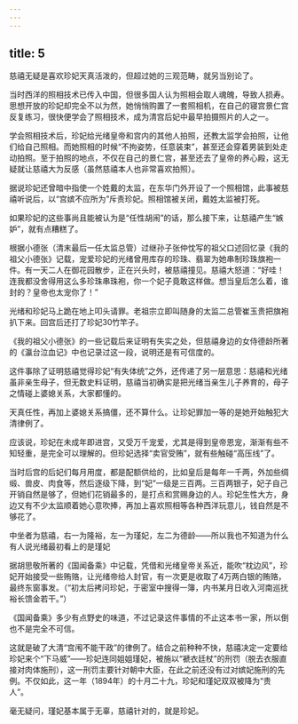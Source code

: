 ```yaml
---
---
---
```

title: 5
---



慈禧无疑是喜欢珍妃天真活泼的，但超过她的三观范畴，就另当别论了。

当时西洋的照相技术已传入中国，但很多国人认为照相会取人魂魄，导致人损寿。思想开放的珍妃却完全不以为然，她悄悄购置了一套照相机，在自己的寝宫景仁宫反复练习，很快便学会了照相技术，成为清宫后妃中最早拍摄照片的人之一。

学会照相技术后，珍妃给光绪皇帝和宫内的其他人拍照，还教太监学会拍照，让他们给自己照相。而她照相的时候“不拘姿势，任意装束”，甚至还会穿着男装到处走动拍照。至于拍照的地点，不仅在自己的景仁宫，甚至还去了皇帝的养心殿，这无疑就让慈禧大为反感（虽然慈禧本人也非常喜欢拍照）。

据说珍妃还曾暗中指使一个姓戴的太监，在东华门外开设了一个照相馆，此事被慈禧听说后，以“宫嫔不应所为”斥责珍妃。照相馆被关闭，戴姓太监被打死。

如果珍妃的这些事尚且能被认为是“任性胡闹”的话，那么接下来，让慈禧产生“嫉妒”，就有点糟糕了。

根据小德张（清末最后一任太监总管）过继孙子张仲忱写的祖父口述回忆录《我的祖父小德张》记载，宠爱珍妃的光绪曾用库存的珍珠、翡翠为她串制珍珠旗袍一件。有一天二人在御花园散步，正在兴头时，被慈禧撞见。慈禧大怒道：“好哇！连我都没舍得用这么多珍珠串珠袍，你一个妃子竟敢这样做。想当皇后怎么着，谁封的？皇帝也太宠你了！”

光绪和珍妃马上跪在地上叩头请罪。老祖宗立即叫随身的太监二总管崔玉贵把旗袍扒下来。回宫后还打了珍妃30竹竿子。

《我的祖父小德张》的一些记载后来证明有失实之处，但慈禧身边的女侍德龄所著的《瀛台泣血记》中也记录过这一段，说明还是有可信度的。

这件事除了证明慈禧觉得珍妃“有失体统”之外，还传递了另一层意思：慈禧和光绪虽非亲生母子，但无数史料证明，慈禧当初确实是把光绪当亲生儿子养育的，母子之情碰上婆媳关系，大家都懂的。

天真任性，再加上婆媳关系搞僵，还不算什么。让珍妃罪加一等的是她开始触犯大清律例了。

应该说，珍妃在未成年即进宫，又受万千宠爱，尤其是得到皇帝恩宠，渐渐有些不知轻重，是完全可以理解的。但珍妃选择“卖官受贿”，就有些触碰“高压线”了。

当时后宫的后妃们每月用度，都是配额供给的，比如皇后是每年一千两，外加些绸缎、兽皮、肉食等，然后逐级下降，到“妃”一级是三百两。三百两银子，妃子自己开销自然是够了，但她们花销最多的，是打点和赏赐身边的人。珍妃生性大方，身边又有不少太监顺着她心意吹捧，再加上喜欢照相等各种西洋玩意儿，钱自然是不够花了。

中坐者为慈禧，右一为隆裕，左一为瑾妃，左二为德龄——所以我也不知道为什么有人说光绪最初看上的是瑾妃



据胡思敬所著的《国闻备乘》中记载，凭借和光绪皇帝关系近，能吹“枕边风”，珍妃开始接受一些贿赂，让光绪帝给人封官，有一次更是收取了4万两白银的贿赂，最终东窗事发。（“初太后拷问珍妃，于密室中搜得一簿，内书某月日收入河南巡抚裕长馈金若干。”）

《国闻备乘》多少有点野史的味道，不过记录这件事情的不止这本书一家，所以倒也不是完全不可信。

这就是破了大清“宫闱不能干政”的律例了。结合之前种种不快，慈禧决定一定要给珍妃来个“下马威”——珍妃连同姐姐瑾妃，被施以“褫衣廷杖”的刑罚（脱去衣服直接对肉体施刑），这一刑罚主要针对朝中大臣，在此之前还没有过对嫔妃施刑的先例。不仅如此，这一年（1894年）的十月二十九，珍妃和瑾妃双双被降为“贵人”。

毫无疑问，瑾妃基本属于无辜，慈禧针对的，就是珍妃。